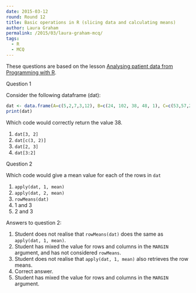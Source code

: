 ```yaml
---
date: 2015-03-12
round: Round 12
title: Basic operations in R (slicing data and calculating means)
author: Laura Graham
permalink: /2015/03/laura-graham-mcq/
tags:
  - R
  - MCQ
---
```

These questions are based on the lesson [Analysing patient data from Programming with R](http://swcarpentry.github.io/r-novice-inflammation/01-starting-with-data.html). 

Question 1 

Consider the following dataframe (dat):

```r
dat <- data.frame(A=c(5,2,7,3,12), B=c(24, 102, 38, 48, 1), C=c(53,57,2,6,301), D=c(23,1,149,46,3), E=c(78, 34, 246, 2, 58))
print(dat)
```

Which code would correctly return the value 38. 

1. `dat[3, 2]`
2. `dat[c(3, 2)]`
3. `dat[2, 3]`
4. `dat[3:2]`

Question 2

Which code would give a mean value for each of the rows in `dat`

1. `apply(dat, 1, mean)`
2. `apply(dat, 2, mean)`
3. `rowMeans(dat)`
4. 1 and 3
5. 2 and 3

Answers to question 2:

1. Student does not realise that `rowMeans(dat)` does the same as `apply(dat, 1, mean)`.  
2. Student has mixed the value for rows and columns in the `MARGIN` argument, and has not considered `rowMeans`.  
3. Student does not realise that `apply(dat, 1, mean)` also retrieves the row means. 
4. Correct answer.  
5. Student has mixed the value for rows and columns in the `MARGIN` argument.  